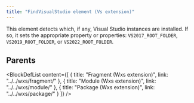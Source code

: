 ```yaml
---
title: "FindVisualStudio element (Vs extension)"
---
```



This element detects which, if any, Visual Studio instances are installed. If so, it sets
 the appropriate property or properties: `VS2017_ROOT_FOLDER`, `VS2019_ROOT_FOLDER`, or
 `VS2022_ROOT_FOLDER`.


## Parents

<BlockDefList content={[
    {
      title: "Fragment (Wxs extension)",
      link: "../../wxs/fragment/"
    },
    {
      title: "Module (Wxs extension)",
      link: "../../wxs/module/"
    },
    {
      title: "Package (Wxs extension)",
      link: "../../wxs/package/"
    }
  ]}
/>
